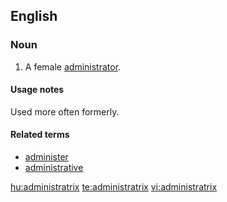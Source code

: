 ==English==
===Noun===
{{en-noun|'''[[administratrices]] or [[administratixes]]}}
# A female [[administrator]].

====Usage notes====
Used more often formerly.

====Related terms====
*[[administer]]
*[[administrative]]

[[hu:administratrix]]
[[te:administratrix]]
[[vi:administratrix]]